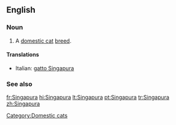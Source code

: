 ==English==

===Noun===
{{en-noun|sg=[[Singapura]]}}

# A [[domestic cat]] [[breed]].

====Translations====
{{top}}
*Italian: [[gatto Singapura]]
{{mid}}

{{bottom}}

===See also===
{{wikipedia|Singapura (cat)}}
{{commonscat|Singapura cats}}

[[Category:Domestic cats]]

[[fr:Singapura]]
[[hi:Singapura]]
[[lt:Singapura]]
[[pt:Singapura]]
[[tr:Singapura]]
[[zh:Singapura]]